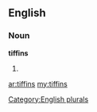 ==English==

===Noun===
'''tiffins'''

# {{plural of|[[tiffin]]}}

[[Category:English plurals]]

[[ar:tiffins]]
[[my:tiffins]]